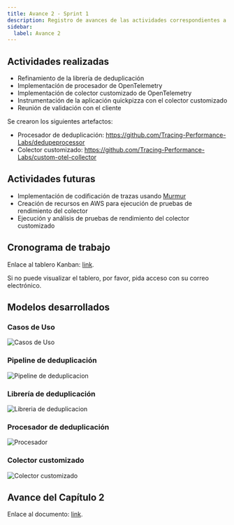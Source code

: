 ```yaml
---
title: Avance 2 - Sprint 1
description: Registro de avances de las actividades correspondientes a la Materia Integradora de ESPOL - PAO I 2025
sidebar:
  label: Avance 2
---
```


## Actividades realizadas

- Refinamiento de la librería de deduplicación
- Implementación de procesador de OpenTelemetry
- Implementación de colector customizado de OpenTelemetry
- Instrumentación de la aplicación quickpizza con el colector customizado
- Reunión de validación con el cliente

Se crearon los siguientes artefactos:

- Procesador de deduplicación: https://github.com/Tracing-Performance-Labs/dedupeprocessor
- Colector customizado: https://github.com/Tracing-Performance-Labs/custom-otel-collector

## Actividades futuras

- Implementación de codificación de trazas usando [Murmur](https://en.wikipedia.org/wiki/MurmurHash)
- Creación de recursos en AWS para ejecución de pruebas de rendimiento del colector
- Ejecución y análisis de pruebas de rendimiento del colector customizado

## Cronograma de trabajo


Enlace al tablero Kanban: [link](https://espoldist.atlassian.net/jira/software/projects/SCRUM/boards/1).

<Aside type="tip">

Si no puede visualizar el tablero, por favor, pida acceso con su correo electrónico.

</Aside>

## Modelos desarrollados

### Casos de Uso

![Casos de Uso](../../../../assets/otelCollectorCustom-casosUso.drawio.png)

### Pipeline de deduplicación

![Pipeline de deduplicacion](../../../../assets/otelCollectorCustom-dedupePipeline.drawio.png)

### Librería de deduplicación

![Libreria de deduplicacion](../../../../assets/otelCollectorCustom-go-dedupe.drawio.png)

### Procesador de deduplicación

![Procesador](../../../../assets/otelCollectorCustom-dedupeprocessor.drawio.png)

### Colector customizado

![Colector customizado](../../../../assets/otelCollectorCustom-tracesSequenceDiagram.drawio.png)

## Avance del Capítulo 2

Enlace al documento: [link](https://typst.app/project/r4ZV4qsFn8WHPgpNHdk5ry).
